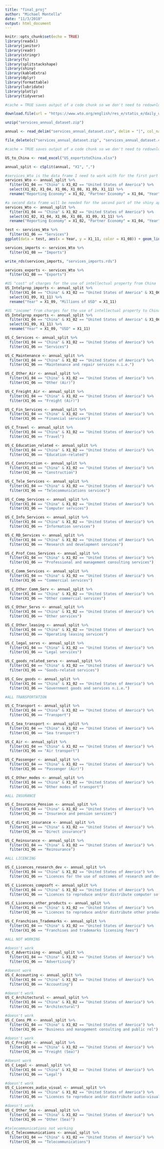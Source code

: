 ```yaml
---
title: "final_proj"
author: "Michael Montella"
date: "11/3/2018"
output: html_document
---
```


```r
knitr::opts_chunk$set(echo = TRUE)
library(readxl)
library(janitor)
library(readr)
library(stringr)
library(fs)
library(splitstackshape)
library(shiny)
library(kableExtra)
library(dplyr)
library(formattable)
library(lubridate)
library(plotly)
library(tidyverse)
```


```r

#cache = TRUE saves output of a code chunk so we don't need to redownload files each time we execute code chunk

download.file(url = "https://www.wto.org/english/res_e/statis_e/daily_update_e/services_annual_dataset.zip", destfile = "services_annual_dataset.zip")

unzip("services_annual_dataset.zip")

annual <- read_delim("services_annual_dataset.csv", delim = "|", col_names = FALSE, escape_double = FALSE)

file_delete(c("services_annual_dataset.zip", "services_annual_dataset.csv"))
```


```r
#cache = TRUE saves output of a code chunk so we don't need to redownload files each time we execute code chunk

US_to_China <- read_excel("US_exportstoChina.xlsx")
```



```r
annual_split <- cSplit(annual, "X1", ",") 

#services_Wto is the data frame I need to work with for the first part of the shiny app. From this data frame, users will be able to select the year and the service description, which will then display a bar graph of imports/exports for the selection. Millions of USD would be the y-axis variable, and X1_08 (Flow direction) would be the y-axis variable. 
services_Wto <- annual_split %>%
  filter(X1_04 == "China" & X1_02 == "United States of America") %>%
  select(X1_02, X1_04, X1_06, X1_08, X1_09, X1_11) %>%
  rename("Reporting Economy" = X1_02, "Partner Economy" = X1_04, "Year" = X1_09, "Millions of USD" = X1_11)

#a second data frame will be needed for the second part of the shiny app. This app will be a line graph with year on the x-axis and millions of USD on the y-axis, with two lines representing either import or export. Users will select the type of service they want to see the distinction for.
services_Wto <- annual_split %>%
  filter(X1_04 == "China" & X1_02 == "United States of America") %>%
  select(X1_02, X1_04, X1_06, X1_08, X1_09, X1_11) %>%
  rename("Reporting Economy" = X1_02, "Partner Economy" = X1_04, "Year" = X1_09)

test <- services_Wto %>%
  filter(X1_06 == "Services")
ggplot(data = test, aes(x = Year, y = X1_11, color = X1_08)) + geom_line()

services_imports <- services_Wto %>%
  filter(X1_08 == "Imports") 

write_rds(services_imports, "services_imports.rds")

services_exports <- services_Wto %>%
  filter(X1_08 == "Exports")
```

```r
#US "cost" of charges for the use of intellectual property from China
US_Intelprop_imports <- annual_split %>% 
  filter(X1_04 == "China" & X1_02 == "United States of America" & X1_06 == "Charges for the use of intellectual property n.i.e." & X1_08 == "Imports") %>%
  select(X1_09, X1_11) %>%
  rename("Year" = X1_09, "Millions of USD" = X1_11)

#US "income" from charges for the use of intellectual property to China
US_Intelprop_exports <- annual_split %>% 
  filter(X1_04 == "China" & X1_02 == "United States of America" & X1_06 == "Charges for the use of intellectual property n.i.e." & X1_08 == "Exports") %>%
  select(X1_09, X1_11) %>%
  rename("Year" = X1_09, "USD" = X1_11)

US_C_Services <- annual_split %>% 
  filter(X1_04 == "China" & X1_02 == "United States of America") %>%
  filter(X1_06 == "Services")

US_C_Maintenance <- annual_split %>% 
  filter(X1_04 == "China" & X1_02 == "United States of America") %>%
  filter(X1_06 == "Maintenance and repair services n.i.e.")

US_C_Other_Air <- annual_split %>% 
  filter(X1_04 == "China" & X1_02 == "United States of America") %>%
  filter(X1_06 == "Other (Air)")

US_C_Freight_Air <- annual_split %>% 
  filter(X1_04 == "China" & X1_02 == "United States of America") %>%
  filter(X1_06 == "Freight (Air)")

US_C_Fin_Services <- annual_split %>% 
  filter(X1_04 == "China" & X1_02 == "United States of America") %>%
  filter(X1_06 == "Financial services")

US_C_Travel <- annual_split %>% 
  filter(X1_04 == "China" & X1_02 == "United States of America") %>%
  filter(X1_06 == "Travel")

US_C_Education_related <- annual_split %>% 
  filter(X1_04 == "China" & X1_02 == "United States of America") %>%
  filter(X1_06 == "Education-related")

US_C_Construction <- annual_split %>% 
  filter(X1_04 == "China" & X1_02 == "United States of America") %>%
  filter(X1_06 == "Construction")

US_C_Tele_Services <- annual_split %>% 
  filter(X1_04 == "China" & X1_02 == "United States of America") %>%
  filter(X1_06 == "Telecommunications services")

US_C_Comp_Services <- annual_split %>% 
  filter(X1_04 == "China" & X1_02 == "United States of America") %>%
  filter(X1_06 == "Computer services")

US_C_Info_Services <- annual_split %>% 
  filter(X1_04 == "China" & X1_02 == "United States of America") %>%
  filter(X1_06 == "Information services")

US_C_RD_Services <- annual_split %>% 
  filter(X1_04 == "China" & X1_02 == "United States of America") %>%
  filter(X1_06 == "Research and development services")

US_C_Prof_Cons_Services <- annual_split %>% 
  filter(X1_04 == "China" & X1_02 == "United States of America") %>%
  filter(X1_06 == "Professional and management consulting services")

US_C_Comm_Services <- annual_split %>% 
  filter(X1_04 == "China" & X1_02 == "United States of America") %>%
  filter(X1_06 == "Commercial services")

US_C_Other_Comm_Serv <- annual_split %>% 
  filter(X1_04 == "China" & X1_02 == "United States of America") %>%
  filter(X1_06 == "Other commercial services")

US_C_Other_Servs <- annual_split %>% 
  filter(X1_04 == "China" & X1_02 == "United States of America") %>%
  filter(X1_06 == "Other services")

US_C_Other_leasing <- annual_split %>% 
  filter(X1_04 == "China" & X1_02 == "United States of America") %>%
  filter(X1_06 == "Operating leasing services")

US_C_legal_servs <- annual_split %>% 
  filter(X1_04 == "China" & X1_02 == "United States of America") %>%
  filter(X1_06 == "Legal services")

US_C_goods_related_servs <- annual_split %>% 
  filter(X1_04 == "China" & X1_02 == "United States of America") %>%
  filter(X1_06 == "Goods-related services")

US_C_Gov_goods <- annual_split %>% 
  filter(X1_04 == "China" & X1_02 == "United States of America") %>%
  filter(X1_06 == "Government goods and services n.i.e.")
```

```r
#ALL TRANSPORTATION 

US_C_Transport <- annual_split %>% 
  filter(X1_04 == "China" & X1_02 == "United States of America") %>%
  filter(X1_06 == "Transport")

US_C_Sea_transport <- annual_split %>% 
  filter(X1_04 == "China" & X1_02 == "United States of America") %>%
  filter(X1_06 == "Sea transport")

US_C_Air <- annual_split %>% 
  filter(X1_04 == "China" & X1_02 == "United States of America") %>%
  filter(X1_06 == "Air transport")

US_C_Passenger <- annual_split %>% 
  filter(X1_04 == "China" & X1_02 == "United States of America") %>%
  filter(X1_06 == "Passenger (Air)")

US_C_Other_modes <- annual_split %>% 
  filter(X1_04 == "China" & X1_02 == "United States of America") %>%
  filter(X1_06 == "Other modes of transport")
```

```r
#ALL INSURANCE

US_C_Insurance_Pension <- annual_split %>% 
  filter(X1_04 == "China" & X1_02 == "United States of America") %>%
  filter(X1_06 == "Insurance and pension services")

US_C_direct_insurance <- annual_split %>% 
  filter(X1_04 == "China" & X1_02 == "United States of America") %>%
  filter(X1_06 == "Direct insurance")

US_C_Reinsurance <- annual_split %>% 
  filter(X1_04 == "China" & X1_02 == "United States of America") %>%
  filter(X1_06 == "Reinsurance")
```

```r
#ALL LICENCING

US_C_Licences_research_dev <- annual_split %>% 
  filter(X1_04 == "China" & X1_02 == "United States of America") %>%
  filter(X1_06 == "Licences for the use of outcomes of research and development")

US_C_Licences_compsoft <- annual_split %>% 
  filter(X1_04 == "China" & X1_02 == "United States of America") %>%
  filter(X1_06 == "Licences to reproduce and/or distribute computer software")

US_C_Licences_other_products <- annual_split %>% 
  filter(X1_04 == "China" & X1_02 == "United States of America") %>%
  filter(X1_06 == "Licences to reproduce and/or distribute other products")

US_C_Franchises_Trademarks <- annual_split %>% 
  filter(X1_04 == "China" & X1_02 == "United States of America") %>%
  filter(X1_06 == "Franchises and trademarks licensing fees")
```



```r
#ALL NOT WORKING

#doesn't work
US_C_Advertising <- annual_split %>% 
  filter(X1_04 == "China" & X1_02 == "United States of America") %>%
  filter(X1_06 == "Advertising")

#doesnt work
US_C_Accounting <- annual_split %>% 
  filter(X1_04 == "China" & X1_02 == "United States of America") %>%
  filter(X1_06 == "Accounting")

#doesn't work
US_C_Architectural <- annual_split %>% 
  filter(X1_04 == "China" & X1_02 == "United States of America") %>%
  filter(X1_06 == "Architectural")

#doesn't work
US_C_Cons_PR <- annual_split %>% 
  filter(X1_04 == "China" & X1_02 == "United States of America") %>%
  filter(X1_06 == "Business and management consulting and public rel")

#doesn't work
US_C_Freight <- annual_split %>% 
  filter(X1_04 == "China" & X1_02 == "United States of America") %>%
  filter(X1_06 == "Freight (Sea)")

#doesnt work
US_C_Legal <- annual_split %>% 
  filter(X1_04 == "China" & X1_02 == "United States of America") %>%
  filter(X1_06 == "Legal")

#doesn't work
US_C_Licences_audio_visual <- annual_split %>% 
  filter(X1_04 == "China" & X1_02 == "United States of America") %>%
  filter(X1_06 == "Licences to reproduce and/or distribute audio-visual")

#doesn't work
US_C_Other_Sea <- annual_split %>% 
  filter(X1_04 == "China" & X1_02 == "United States of America") %>%
  filter(X1_06 == "Other (Sea)")

#telecommunications not working
US_C_Telecommunications <- annual_split %>% 
  filter(X1_04 == "China" & X1_02 == "United States of America") %>%
  filter(X1_06 == "Telecommunications")
```




